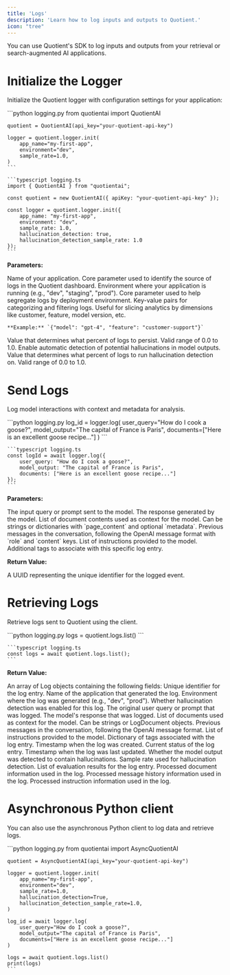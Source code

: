 ```yaml
---
title: 'Logs'
description: 'Learn how to log inputs and outputs to Quotient.'
icon: "tree"
---
```


You can use Quotient's SDK to log inputs and outputs from your retrieval or search-augmented AI applications.


# Initialize the Logger

Initialize the Quotient logger with configuration settings for your application:

<CodeGroup>
    ```python logging.py
    from quotientai import QuotientAI

    quotient = QuotientAI(api_key="your-quotient-api-key")

    logger = quotient.logger.init(
        app_name="my-first-app",
        environment="dev",
        sample_rate=1.0,
    )
    ```

    ```typescript logging.ts
    import { QuotientAI } from "quotientai";

    const quotient = new QuotientAI({ apiKey: "your-quotient-api-key" });

    const logger = quotient.logger.init({
        app_name: "my-first-app",
        environment: "dev",
        sample_rate: 1.0,
        hallucination_detection: true,
        hallucination_detection_sample_rate: 1.0
    });
    ```
</CodeGroup>

**Parameters:**

<ParamField name="app_name" type="string" required>
    Name of your application. Core parameter used to identify the source of logs in the Quotient dashboard.
</ParamField>

<ParamField name="environment" type="string" required>
    Environment where your application is running (e.g., "dev", "staging", "prod"). Core parameter used to help segregate logs by deployment environment.
</ParamField>

<ParamField name="tags" type="object" required="false">
    Key-value pairs for categorizing and filtering logs. Useful for slicing analytics by dimensions like customer, feature, model version, etc.
    
    **Example:** `{"model": "gpt-4", "feature": "customer-support"}`
</ParamField>

<ParamField name="sample_rate" type="float" required="false" default="1.0">
    Value that determines what percent of logs to persist. Valid range of 0.0 to 1.0.
</ParamField>

<ParamField name="hallucination_detection" type="boolean" required="false" default="false">
    Enable automatic detection of potential hallucinations in model outputs.
</ParamField>

<ParamField name="hallucination_detection_sample_rate" type="float" required="false" default="0.0">
    Value that determines what percent of logs to run hallucination detection on. Valid range of 0.0 to 1.0.
</ParamField>


# Send Logs

Log model interactions with context and metadata for analysis.

<CodeGroup>
    ```python logging.py
    log_id = logger.log(
        user_query="How do I cook a goose?",
        model_output="The capital of France is Paris",
        documents=["Here is an excellent goose recipe..."]
    )
    ```

    ```typescript logging.ts
    const logId = await logger.log({
        user_query: "How do I cook a goose?",
        model_output: "The capital of France is Paris",
        documents: ["Here is an excellent goose recipe..."]
    });
    ```
</CodeGroup>

**Parameters:**

<ParamField name="user_query" type="string" required>
    The input query or prompt sent to the model.
</ParamField>

<ParamField name="model_output" type="string" required>
    The response generated by the model.
</ParamField>

<ParamField name="documents" type="array" required="false">
    List of document contents used as context for the model. Can be strings or dictionaries with `page_content` and optional `metadata`.
</ParamField>

<ParamField name="message_history" type="array" required="false">
    Previous messages in the conversation, following the OpenAI message format with `role` and `content` keys.
</ParamField>

<ParamField name="instructions" type="array" required="false">
    List of instructions provided to the model.
</ParamField>

<ParamField name="tags" type="object" required="false">
    Additional tags to associate with this specific log entry.
</ParamField>

**Return Value:**

<ResponseField name="log_id" type="string" required>
    A UUID representing the unique identifier for the logged event.
</ResponseField>

# Retrieving Logs

Retrieve logs sent to Quotient using the client.

<CodeGroup>
    ```python logging.py
    logs = quotient.logs.list()
    ```

    ```typescript logging.ts
    const logs = await quotient.logs.list();
    ```
</CodeGroup>

**Return Value:**

<ResponseField name="logs" type="array" required>
    An array of Log objects containing the following fields:
</ResponseField>

<ParamField name="id" type="string" required>
    Unique identifier for the log entry.
</ParamField>

<ParamField name="app_name" type="string" required>
    Name of the application that generated the log.
</ParamField>

<ParamField name="environment" type="string" required>
    Environment where the log was generated (e.g., "dev", "prod").
</ParamField>

<ParamField name="hallucination_detection" type="boolean" required>
    Whether hallucination detection was enabled for this log.
</ParamField>

<ParamField name="user_query" type="string" required>
    The original user query or prompt that was logged.
</ParamField>

<ParamField name="model_output" type="string" required>
    The model's response that was logged.
</ParamField>

<ParamField name="documents" type="array" required="false">
    List of documents used as context for the model. Can be strings or LogDocument objects.
</ParamField>

<ParamField name="message_history" type="array" required="false">
    Previous messages in the conversation, following the OpenAI message format.
</ParamField>

<ParamField name="instructions" type="array" required="false">
    List of instructions provided to the model.
</ParamField>

<ParamField name="tags" type="object" required>
    Dictionary of tags associated with the log entry.
</ParamField>

<ParamField name="created_at" type="datetime" required>
    Timestamp when the log was created.
</ParamField>

<ParamField name="status" type="string" required="false">
    Current status of the log entry.
</ParamField>

<ParamField name="updated_at" type="datetime" required="false">
    Timestamp when the log was last updated.
</ParamField>

<ParamField name="has_hallucination" type="boolean" required="false">
    Whether the model output was detected to contain hallucinations.
</ParamField>

<ParamField name="hallucination_detection_sample_rate" type="float" required="false">
    Sample rate used for hallucination detection.
</ParamField>

<ParamField name="evaluations" type="array" required="false">
    List of evaluation results for the log entry.
</ParamField>

<ParamField name="log_documents" type="array" required="false">
    Processed document information used in the log.
</ParamField>

<ParamField name="log_message_history" type="array" required="false">
    Processed message history information used in the log.
</ParamField>

<ParamField name="log_instructions" type="array" required="false">
    Processed instruction information used in the log.
</ParamField>


# Asynchronous Python client

You can also use the asynchronous Python client to log data and retrieve logs.

<CodeGroup>
    ```python logging.py
    from quotientai import AsyncQuotientAI

    quotient = AsyncQuotientAI(api_key="your-quotient-api-key")

    logger = quotient.logger.init(
        app_name="my-first-app",
        environment="dev",
        sample_rate=1.0,
        hallucination_detection=True,
        hallucination_detection_sample_rate=1.0,
    )
    
    log_id = await logger.log(
        user_query="How do I cook a goose?",
        model_output="The capital of France is Paris",
        documents=["Here is an excellent goose recipe..."]
    )

    logs = await quotient.logs.list()
    print(logs)
    ```
</CodeGroup>





